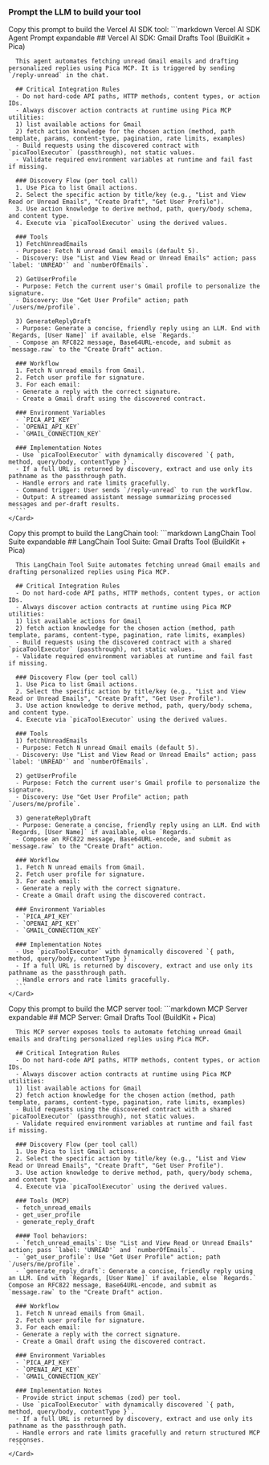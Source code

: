 ### Prompt the LLM to build your tool

<Tabs>
  <Tab title="Vercel AI SDK" icon="/images/vercel.svg">
    <Card>
      Copy this prompt to build the Vercel AI SDK tool:
      ```markdown Vercel AI SDK Agent Prompt expandable
      ## Vercel AI SDK: Gmail Drafts Tool (BuildKit + Pica)

      This agent automates fetching unread Gmail emails and drafting personalized replies using Pica MCP. It is triggered by sending `/reply-unread` in the chat.

      ## Critical Integration Rules
      - Do not hard-code API paths, HTTP methods, content types, or action IDs.
      - Always discover action contracts at runtime using Pica MCP utilities:
      1) list available actions for Gmail
      2) fetch action knowledge for the chosen action (method, path template, params, content-type, pagination, rate limits, examples)
      - Build requests using the discovered contract with `picaToolExecutor` (passthrough), not static values.
      - Validate required environment variables at runtime and fail fast if missing.

      ### Discovery Flow (per tool call)
      1. Use Pica to list Gmail actions.
      2. Select the specific action by title/key (e.g., "List and View Read or Unread Emails", "Create Draft", "Get User Profile").
      3. Use action knowledge to derive method, path, query/body schema, and content type.
      4. Execute via `picaToolExecutor` using the derived values.

      ### Tools
      1) FetchUnreadEmails
      - Purpose: Fetch N unread Gmail emails (default 5).
      - Discovery: Use "List and View Read or Unread Emails" action; pass `label: 'UNREAD'` and `numberOfEmails`.

      2) GetUserProfile
      - Purpose: Fetch the current user's Gmail profile to personalize the signature.
      - Discovery: Use "Get User Profile" action; path `/users/me/profile`.

      3) GenerateReplyDraft
      - Purpose: Generate a concise, friendly reply using an LLM. End with `Regards, [User Name]` if available, else `Regards.`
      - Compose an RFC822 message, Base64URL-encode, and submit as `message.raw` to the "Create Draft" action.

      ### Workflow
      1. Fetch N unread emails from Gmail.
      2. Fetch user profile for signature.
      3. For each email:
      - Generate a reply with the correct signature.
      - Create a Gmail draft using the discovered contract.

      ### Environment Variables
      - `PICA_API_KEY`
      - `OPENAI_API_KEY`
      - `GMAIL_CONNECTION_KEY`

      ### Implementation Notes
      - Use `picaToolExecutor` with dynamically discovered `{ path, method, query/body, contentType }`.
      - If a full URL is returned by discovery, extract and use only its pathname as the passthrough path.
      - Handle errors and rate limits gracefully.
      - Command trigger: User sends `/reply-unread` to run the workflow.
      - Output: A streamed assistant message summarizing processed messages and per-draft results.
      ```
    </Card>
  </Tab>
  <Tab title="LangChain" icon="/images/langchain-icon.svg">
    <Card>
      Copy this prompt to build the LangChain tool:
      ```markdown LangChain Tool Suite expandable
      ## LangChain Tool Suite: Gmail Drafts Tool (BuildKit + Pica)

      This LangChain Tool Suite automates fetching unread Gmail emails and drafting personalized replies using Pica MCP.

      ## Critical Integration Rules
      - Do not hard-code API paths, HTTP methods, content types, or action IDs.
      - Always discover action contracts at runtime using Pica MCP utilities:
      1) list available actions for Gmail
      2) fetch action knowledge for the chosen action (method, path template, params, content-type, pagination, rate limits, examples)
      - Build requests using the discovered contract with a shared `picaToolExecutor` (passthrough), not static values.
      - Validate required environment variables at runtime and fail fast if missing.

      ### Discovery Flow (per tool call)
      1. Use Pica to list Gmail actions.
      2. Select the specific action by title/key (e.g., "List and View Read or Unread Emails", "Create Draft", "Get User Profile").
      3. Use action knowledge to derive method, path, query/body schema, and content type.
      4. Execute via `picaToolExecutor` using the derived values.

      ### Tools
      1) fetchUnreadEmails
      - Purpose: Fetch N unread Gmail emails (default 5).
      - Discovery: Use "List and View Read or Unread Emails" action; pass `label: 'UNREAD'` and `numberOfEmails`.

      2) getUserProfile
      - Purpose: Fetch the current user's Gmail profile to personalize the signature.
      - Discovery: Use "Get User Profile" action; path `/users/me/profile`.

      3) generateReplyDraft
      - Purpose: Generate a concise, friendly reply using an LLM. End with `Regards, [User Name]` if available, else `Regards.`
      - Compose an RFC822 message, Base64URL-encode, and submit as `message.raw` to the "Create Draft" action.

      ### Workflow
      1. Fetch N unread emails from Gmail.
      2. Fetch user profile for signature.
      3. For each email:
      - Generate a reply with the correct signature.
      - Create a Gmail draft using the discovered contract.

      ### Environment Variables
      - `PICA_API_KEY`
      - `OPENAI_API_KEY`
      - `GMAIL_CONNECTION_KEY`

      ### Implementation Notes
      - Use `picaToolExecutor` with dynamically discovered `{ path, method, query/body, contentType }`.
      - If a full URL is returned by discovery, extract and use only its pathname as the passthrough path.
      - Handle errors and rate limits gracefully.
      ```
    </Card>
  </Tab>
  <Tab title="MCP Server" icon="/images/model-context-protocol.svg">
    <Card>
      Copy this prompt to build the MCP server tool:
      ```markdown MCP Server expandable
      ## MCP Server: Gmail Drafts Tool (BuildKit + Pica)

      This MCP server exposes tools to automate fetching unread Gmail emails and drafting personalized replies using Pica MCP.

      ## Critical Integration Rules
      - Do not hard-code API paths, HTTP methods, content types, or action IDs.
      - Always discover action contracts at runtime using Pica MCP utilities:
      1) list available actions for Gmail
      2) fetch action knowledge for the chosen action (method, path template, params, content-type, pagination, rate limits, examples)
      - Build requests using the discovered contract with a shared `picaToolExecutor` (passthrough), not static values.
      - Validate required environment variables at runtime and fail fast if missing.

      ### Discovery Flow (per tool call)
      1. Use Pica to list Gmail actions.
      2. Select the specific action by title/key (e.g., "List and View Read or Unread Emails", "Create Draft", "Get User Profile").
      3. Use action knowledge to derive method, path, query/body schema, and content type.
      4. Execute via `picaToolExecutor` using the derived values.

      ### Tools (MCP)
      - fetch_unread_emails
      - get_user_profile
      - generate_reply_draft

      #### Tool behaviors:
      - `fetch_unread_emails`: Use "List and View Read or Unread Emails" action; pass `label: 'UNREAD'` and `numberOfEmails`.
      - `get_user_profile`: Use "Get User Profile" action; path `/users/me/profile`.
      - `generate_reply_draft`: Generate a concise, friendly reply using an LLM. End with `Regards, [User Name]` if available, else `Regards.` Compose an RFC822 message, Base64URL-encode, and submit as `message.raw` to the "Create Draft" action.

      ### Workflow
      1. Fetch N unread emails from Gmail.
      2. Fetch user profile for signature.
      3. For each email:
      - Generate a reply with the correct signature.
      - Create a Gmail draft using the discovered contract.

      ### Environment Variables
      - `PICA_API_KEY`
      - `OPENAI_API_KEY`
      - `GMAIL_CONNECTION_KEY`

      ### Implementation Notes
      - Provide strict input schemas (zod) per tool.
      - Use `picaToolExecutor` with dynamically discovered `{ path, method, query/body, contentType }`.
      - If a full URL is returned by discovery, extract and use only its pathname as the passthrough path.
      - Handle errors and rate limits gracefully and return structured MCP responses.
      ```
    </Card>
  </Tab>
</Tabs>
